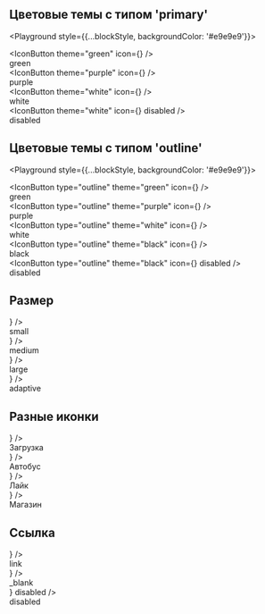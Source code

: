 
## Цветовые темы с типом 'primary'

<Playground style={{...blockStyle, backgroundColor: '#e9e9e9'}}>
    <div>
        <IconButton theme="green" icon={<Download />} />
        <div>green</div>
    </div>
    <div>
        <IconButton theme="purple" icon={<Download />} />
        <div>purple</div>
    </div>
    <div>
        <IconButton theme="white" icon={<Download />} />
        <div>white</div>
    </div>
    <div>
        <IconButton theme="white" icon={<Download />} disabled />
        <div>disabled</div>
    </div>
</Playground>

## Цветовые темы с типом 'outline'

<Playground style={{...blockStyle, backgroundColor: '#e9e9e9'}}>
    <div>
        <IconButton type="outline" theme="green" icon={<Download />} />
        <div>green</div>
    </div>
    <div>
        <IconButton type="outline" theme="purple" icon={<Download />} />
        <div>purple</div>
    </div>
    <div>
        <IconButton type="outline" theme="white" icon={<Download />} />
        <div>white</div>
    </div>
    <div>
        <IconButton type="outline" theme="black" icon={<Download />} />
        <div>black</div>
    </div>
    <div>
        <IconButton type="outline" theme="black" icon={<Download />} disabled />
        <div>disabled</div>
    </div>
</Playground>

## Размер

<Playground>
    <div style={{marginBottom: 8}}>
        <IconButton sizeAll="small" icon={<Download />} />
        <div>small</div>
    </div>
    <div style={{marginBottom: 8}}>
        <IconButton sizeAll="medium" icon={<Download />} />
        <div>medium</div>
    </div>
    <div style={{marginBottom: 8}}>
        <IconButton sizeAll="large" icon={<Download />} />
        <div>large</div>
    </div>
    <div>
        <IconButton sizeDesktop="large" sizeTablet="medium" sizeMobile="small" icon={<Download />} />
        <div>adaptive</div>
    </div>
</Playground>

## Разные иконки

<Playground>
    <div style={{marginBottom: 8}}>
        <IconButton icon={<Download />} />
        <div>Загрузка</div>
    </div>
    <div style={{marginBottom: 8}}>
        <IconButton icon={<Bus />} />
        <div>Автобус</div>
    </div>
    <div style={{marginBottom: 8}}>
        <IconButton icon={<Like />} />
        <div>Лайк</div>
    </div>
    <div>
        <IconButton icon={<Shop />} />
        <div>Магазин</div>
    </div>
</Playground>

## Ссылка

<Playground>
    <div>
        <IconButton href="test.com" icon={<Download />} />
        <div>link</div>
    </div>
    <div>
        <IconButton href="test.com" target="_blank" icon={<Download />} />
        <div>_blank</div>
    </div>
    <div>
        <IconButton href="test.com" icon={<Download />} disabled />
        <div>disabled</div>
    </div>
</Playground>
